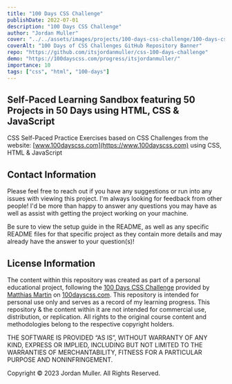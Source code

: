 ```yaml
---
title: "100 Days CSS Challenge"
publishDate: 2022-07-01
description: "100 Days CSS Challenge"
author: "Jordan Muller"
cover: "../../assets/images/projects/100-days-css-challenge/100-days-css-challenge-repo.png"
coverAlt: "100 Days of CSS Challenges GitHub Repository Banner"
repo: "https://github.com/itsjordanmuller/css-100-days-challenge"
demo: "https://100dayscss.com/progress/itsjordanmuller/"
importance: 10
tags: ["css", "html", "100-days"]
---
```

## Self-Paced Learning Sandbox featuring 50 Projects in 50 Days using HTML, CSS & JavaScript

CSS Self-Paced Practice Exercises based on CSS Challenges from the website: [www.100dayscss.com](https://www.100dayscss.com) using CSS, HTML & JavaScript

## Contact Information

Please feel free to reach out if you have any suggestions or run into any issues with viewing this project. I'm always looking for feedback from other people! I'd be more than happy to answer any questions you may have as well as assist with getting the project working on your machine.<br/>

Be sure to view the setup guide in the README, as well as any specific README files for that specific project as they contain more details and may already have the answer to your question(s)!

## License Information

The content within this repository was created as part of a personal educational project, following the [100 Days CSS Challenge](https://100dayscss.com/) provided by [Matthias Martin](https://www.stichwort-m.de/) on [100dayscss.com](https://100dayscss.com/). This repository is intended for personal use only and serves as a record of my learning progress. This repository & the content within it are not intended for commercial use, distribution, or replication. All rights to the original course content and methodologies belong to the respective copyright holders.

THE SOFTWARE IS PROVIDED “AS IS”, WITHOUT WARRANTY OF ANY KIND, EXPRESS OR IMPLIED, INCLUDING BUT NOT LIMITED TO THE WARRANTIES OF MERCHANTABILITY, FITNESS FOR A PARTICULAR PURPOSE AND NONINFRINGEMENT.

Copyright © 2023 Jordan Muller. All Rights Reserved.